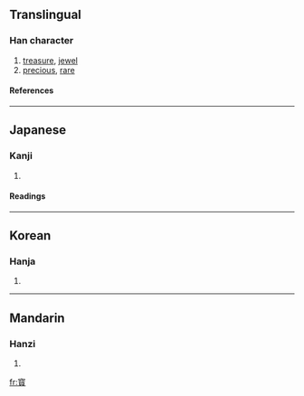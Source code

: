 {{see|寶}}

==Translingual==
===Han character===
{{Han char|rn=40|rad=宀|as=16|sn=19|four=|canj=十一火金 (JMFC)}}
# [[treasure]], [[jewel]]
# [[precious]], [[rare]]
====References====
{{Han ref|kx=0293.050|dkj=07366|dj=0579.250|hdz=20957.080|uh=5BF3|ud=23539}}
----
==Japanese==
===Kanji===
{{ja-kanji|grade=|rs=宀16}}
# {{defn|Japanese}} 
====Readings====
{{ja-readings|on=[[ほう]] (hō)|kun=[[たから]] (takara)}}
----
==Korean==
===Hanja===
{{ko-hanja|hangeul=보|rv=bo|mr=po}}
# {{defn|Korean}}
----
==Mandarin==
===Hanzi===
{{cmn-hanzi|pin=[[bǎo]] ([[bao3]])|wg=pao<sup>3</sup>}}
# {{defn|Mandarin}}

[[fr:寳]]